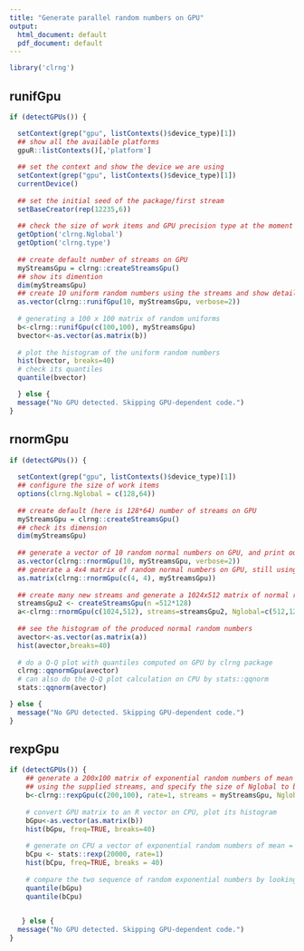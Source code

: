 ```yaml
---
title: "Generate parallel random numbers on GPU"
output:
  html_document: default
  pdf_document: default
---
```

<!--
%\VignetteEngine{knitr::knitr}
%\VignetteIndexEntry{Random numbers}
-->


```r
library('clrng')
```


## runifGpu
```r
if (detectGPUs()) {

  setContext(grep("gpu", listContexts()$device_type)[1])
  ## show all the available platforms
  gpuR::listContexts()[,'platform']
  
  ## set the context and show the device we are using
  setContext(grep("gpu", listContexts()$device_type)[1])
  currentDevice()
  
  ## set the initial seed of the package/first stream
  setBaseCreator(rep(12235,6))
  
  ## check the size of work items and GPU precision type at the moment
  getOption('clrng.Nglobal')
  getOption('clrng.type')
  
  ## create default number of streams on GPU
  myStreamsGpu = clrng::createStreamsGpu()
  ## show its dimention
  dim(myStreamsGpu)
  ## create 10 uniform random numbers using the streams and show detailed backend code
  as.vector(clrng::runifGpu(10, myStreamsGpu, verbose=2))
  
  # generating a 100 x 100 matrix of random uniforms
  b<-clrng::runifGpu(c(100,100), myStreamsGpu)
  bvector<-as.vector(as.matrix(b))
  
  # plot the histogram of the uniform random numbers
  hist(bvector, breaks=40)
  # check its quantiles
  quantile(bvector)

  } else {
  message("No GPU detected. Skipping GPU-dependent code.")
}
```




## rnormGpu
```r
if (detectGPUs()) {
  
  setContext(grep("gpu", listContexts()$device_type)[1])
  ## configure the size of work items
  options(clrng.Nglobal = c(128,64))
  
  ## create default (here is 128*64) number of streams on GPU
  myStreamsGpu = clrng::createStreamsGpu()
  ## check its dimension
  dim(myStreamsGpu)
  
  ## generate a vector of 10 random normal numbers on GPU, and print out the kernel code
  as.vector(clrng::rnormGpu(10, myStreamsGpu, verbose=2))
  ## generate a 4x4 matrix of random normal numbers on GPU, still using the ctreated streams
  as.matrix(clrng::rnormGpu(c(4, 4), myStreamsGpu))
  
  ## create many new streams and generate a 1024x512 matrix of normal random numbers, with specified Nglobal
  streamsGpu2 <- createStreamsGpu(n =512*128)
  a<-clrng::rnormGpu(c(1024,512), streams=streamsGpu2, Nglobal=c(512,128))
  
  ## see the histogram of the produced normal random numbers
  avector<-as.vector(as.matrix(a))
  hist(avector,breaks=40)
  
  # do a Q-Q plot with quantiles computed on GPU by clrng package
  clrng::qqnormGpu(avector)
  # can also do the Q-Q plot calculation on CPU by stats::qqnorm
  stats::qqnorm(avector)

} else {
  message("No GPU detected. Skipping GPU-dependent code.")
}

```







## rexpGpu
```r
if (detectGPUs()) {
    ## generate a 200x100 matrix of exponential random numbers of mean = 1, 
    ## using the supplied streams, and specify the size of Nglobal to be equal to the number of strams 
    b<-clrng::rexpGpu(c(200,100), rate=1, streams = myStreamsGpu, Nglobal=c(64,16))
    
    # convert GPU matrix to an R vector on CPU, plot its histogram
    bGpu<-as.vector(as.matrix(b))
    hist(bGpu, freq=TRUE, breaks=40)
    
    # generate on CPU a vector of exponential random numbers of mean = 1, plot its histogram
    bCpu <- stats::rexp(20000, rate=1)
    hist(bCpu, freq=TRUE, breaks = 40)
    
    # compare the two sequence of random exponential numbers by looking at their distribution quantiles
    quantile(bGpu)
    quantile(bCpu)

    
   } else {
  message("No GPU detected. Skipping GPU-dependent code.")
}

```

